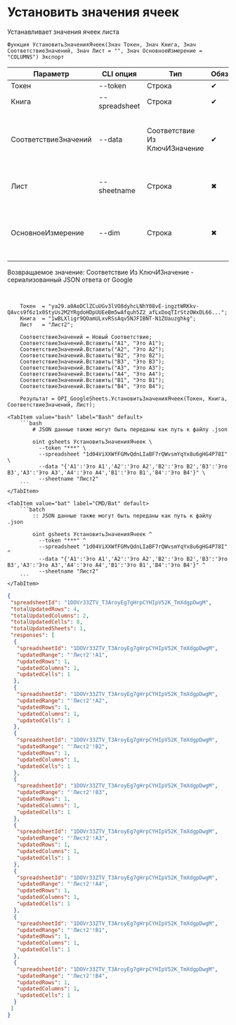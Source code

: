 ﻿---
sidebar_position: 1
---


# Установить значения ячеек
 Устанавливает значения ячеек листа



`Функция УстановитьЗначенияЯчеек(Знач Токен, Знач Книга, Знач СоответствиеЗначений, Знач Лист = "", Знач ОсновноеИзмерение = "COLUMNS") Экспорт`

  | Параметр | CLI опция | Тип | Обяз. | Назначение |
  |-|-|-|-|-|
  | Токен | --token | Строка | &#x2714; | Токен |
  | Книга | --spreadsheet | Строка | &#x2714; | ID книги |
  | СоответствиеЗначений | --data | Соответствие Из КлючИЗначение | &#x2714; | Данные заполнения, где ключ это имя ячейки вида A1 |
  | Лист | --sheetname | Строка | &#x2716; | Имя листа (первый лист по умолчанию) |
  | ОсновноеИзмерение | --dim | Строка | &#x2716; | Основное измерение при заполнении диапазона массивом |

  
  Возвращаемое значение:   Соответствие Из КлючИЗначение - сериализованный JSON ответа от Google

<br/>




```bsl title="Пример использования для 1С:Предприятие/OneScript"
    Токен  = "ya29.a0AeDClZCuUGv3lVO8dyhcLNhY08vE-ingztWRKkv-QAvcs9f6z1x0StyUs2M2YRgdoHDpUUEeBm5wAfquh5Z2_afLxDoqTIrStzOWxDL66...";
    Книга  = "1wBLXligr9QOamULxvRSsAqv5NJFIBNT-N1ZUauzghkg";
    Лист   = "Лист2";

    СоответствиеЗначений = Новый Соответствие;
    СоответствиеЗначений.Вставить("A1", "Это A1");
    СоответствиеЗначений.Вставить("A2", "Это A2");
    СоответствиеЗначений.Вставить("B2", "Это B2");
    СоответствиеЗначений.Вставить("B3", "Это B3");
    СоответствиеЗначений.Вставить("A3", "Это A3");
    СоответствиеЗначений.Вставить("A4", "Это A4");
    СоответствиеЗначений.Вставить("B1", "Это B1");
    СоответствиеЗначений.Вставить("B4", "Это B4");

    Результат = OPI_GoogleSheets.УстановитьЗначенияЯчеек(Токен, Книга, СоответствиеЗначений, Лист);
```
    

 <Tabs>
  
    <TabItem value="bash" label="Bash" default>
        ```bash
            # JSON данные также могут быть переданы как путь к файлу .json
            
            oint gsheets УстановитьЗначенияЯчеек \
              --token "***" \
              --spreadsheet "1d04ViXXWfFGMvQdnLIaBF7rQWvsmYqYx8u6gHG4P78I" \
              --data "{'A1':'Это A1','A2':'Это A2','B2':'Это B2','B3':'Это B3','A3':'Это A3','A4':'Это A4','B1':'Это B1','B4':'Это B4'}" \
              --sheetname "Лист2"
        ```
    </TabItem>
  
    <TabItem value="bat" label="CMD/Bat" default>
        ```batch
            :: JSON данные также могут быть переданы как путь к файлу .json
            
            oint gsheets УстановитьЗначенияЯчеек ^
              --token "***" ^
              --spreadsheet "1d04ViXXWfFGMvQdnLIaBF7rQWvsmYqYx8u6gHG4P78I" ^
              --data "{'A1':'Это A1','A2':'Это A2','B2':'Это B2','B3':'Это B3','A3':'Это A3','A4':'Это A4','B1':'Это B1','B4':'Это B4'}" ^
              --sheetname "Лист2"
        ```
    </TabItem>
</Tabs>


```json title="Результат"
{
 "spreadsheetId": "1DOVr33ZTV_T3AroyEg7gHrpCYHIpV52K_TmXdgpDwgM",
 "totalUpdatedRows": 4,
 "totalUpdatedColumns": 2,
 "totalUpdatedCells": 8,
 "totalUpdatedSheets": 1,
 "responses": [
  {
   "spreadsheetId": "1DOVr33ZTV_T3AroyEg7gHrpCYHIpV52K_TmXdgpDwgM",
   "updatedRange": "'Лист2'!A1",
   "updatedRows": 1,
   "updatedColumns": 1,
   "updatedCells": 1
  },
  {
   "spreadsheetId": "1DOVr33ZTV_T3AroyEg7gHrpCYHIpV52K_TmXdgpDwgM",
   "updatedRange": "'Лист2'!A2",
   "updatedRows": 1,
   "updatedColumns": 1,
   "updatedCells": 1
  },
  {
   "spreadsheetId": "1DOVr33ZTV_T3AroyEg7gHrpCYHIpV52K_TmXdgpDwgM",
   "updatedRange": "'Лист2'!B2",
   "updatedRows": 1,
   "updatedColumns": 1,
   "updatedCells": 1
  },
  {
   "spreadsheetId": "1DOVr33ZTV_T3AroyEg7gHrpCYHIpV52K_TmXdgpDwgM",
   "updatedRange": "'Лист2'!B3",
   "updatedRows": 1,
   "updatedColumns": 1,
   "updatedCells": 1
  },
  {
   "spreadsheetId": "1DOVr33ZTV_T3AroyEg7gHrpCYHIpV52K_TmXdgpDwgM",
   "updatedRange": "'Лист2'!A3",
   "updatedRows": 1,
   "updatedColumns": 1,
   "updatedCells": 1
  },
  {
   "spreadsheetId": "1DOVr33ZTV_T3AroyEg7gHrpCYHIpV52K_TmXdgpDwgM",
   "updatedRange": "'Лист2'!A4",
   "updatedRows": 1,
   "updatedColumns": 1,
   "updatedCells": 1
  },
  {
   "spreadsheetId": "1DOVr33ZTV_T3AroyEg7gHrpCYHIpV52K_TmXdgpDwgM",
   "updatedRange": "'Лист2'!B1",
   "updatedRows": 1,
   "updatedColumns": 1,
   "updatedCells": 1
  },
  {
   "spreadsheetId": "1DOVr33ZTV_T3AroyEg7gHrpCYHIpV52K_TmXdgpDwgM",
   "updatedRange": "'Лист2'!B4",
   "updatedRows": 1,
   "updatedColumns": 1,
   "updatedCells": 1
  }
 ]
}
```
